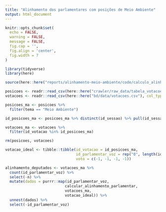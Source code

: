 ```yaml
---
title: "Alinhamento dos parlamentares com posições de Meio Ambiente"
output: html_document
---
```


```r
knitr::opts_chunk$set(
  echo = FALSE,
  warning = FALSE,
  message = FALSE,
  fig.cap = '',
  fig.align = 'center',
  fig.width = 7
)
```

```r
library(tidyverse)
library(here)

source(here::here("reports/alinhamento-meio-ambiente/code/calculo_alinhamento.R"))
```

```r
posicoes <- readr::read_csv(here::here("crawler/raw_data/tabela_votacoes.csv"))
votacoes <- readr::read_csv(here::here("bd/data/votacoes.csv"), col_types = "ncn")

posicoes_ma <- posicoes %>% 
  filter(tema == "Meio Ambiente")

id_posicoes_ma <- posicoes_ma %>% distinct(id_sessao) %>% pull(id_sessao)

votacoes_ma <- votacoes %>%
  filter(id_votacao %in% id_posicoes_ma)

rm(posicoes, votacoes)
```

```r
votacao_ideal <- tibble::tibble(id_votacao = id_posicoes_ma,
                                id_parlamentar_voz = rep("0", length(id_posicoes_ma)),
                                voto = c(-1, -1, -1, -1))
```

```r
alinhamento_deputados <- votacoes_ma %>% 
  count(id_parlamentar_voz) %>% 
  select(-n) %>% 
  mutate(dados = purrr::map(id_parlamentar_voz,
                           calcular_alinhamento_parlamentar,
                           votacoes_ma,
                           votacao_ideal)) %>% 
  unnest(dados) %>% 
  select(-id_parlamentar_voz)
  
```




